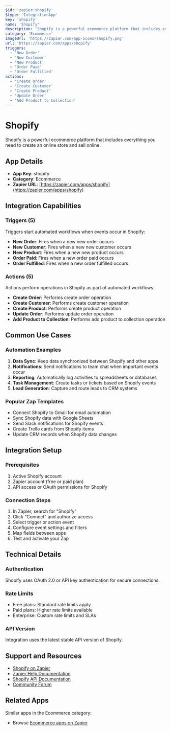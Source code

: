 ```yaml
---
$id: 'zapier:shopify'
$type: 'IntegrationApp'
key: 'shopify'
name: 'Shopify'
description: 'Shopify is a powerful ecommerce platform that includes everything you need to create an online store and sell online.'
category: 'Ecommerce'
imageUrl: 'https://zapier.com/app-icons/shopify.png'
url: 'https://zapier.com/apps/shopify'
triggers:
  - 'New Order'
  - 'New Customer'
  - 'New Product'
  - 'Order Paid'
  - 'Order Fulfilled'
actions:
  - 'Create Order'
  - 'Create Customer'
  - 'Create Product'
  - 'Update Order'
  - 'Add Product to Collection'
---
```


# Shopify

Shopify is a powerful ecommerce platform that includes everything you need to create an online store and sell online.

## App Details

- **App Key**: shopify
- **Category**: Ecommerce
- **Zapier URL**: [https://zapier.com/apps/shopify](https://zapier.com/apps/shopify)

## Integration Capabilities

### Triggers (5)

Triggers start automated workflows when events occur in Shopify:

- **New Order**: Fires when a new new order occurs
- **New Customer**: Fires when a new new customer occurs
- **New Product**: Fires when a new new product occurs
- **Order Paid**: Fires when a new order paid occurs
- **Order Fulfilled**: Fires when a new order fulfilled occurs

### Actions (5)

Actions perform operations in Shopify as part of automated workflows:

- **Create Order**: Performs create order operation
- **Create Customer**: Performs create customer operation
- **Create Product**: Performs create product operation
- **Update Order**: Performs update order operation
- **Add Product to Collection**: Performs add product to collection operation

## Common Use Cases

### Automation Examples

1. **Data Sync**: Keep data synchronized between Shopify and other apps
2. **Notifications**: Send notifications to team chat when important events occur
3. **Reporting**: Automatically log activities to spreadsheets or databases
4. **Task Management**: Create tasks or tickets based on Shopify events
5. **Lead Generation**: Capture and route leads to CRM systems

### Popular Zap Templates

- Connect Shopify to Gmail for email automation
- Sync Shopify data with Google Sheets
- Send Slack notifications for Shopify events
- Create Trello cards from Shopify items
- Update CRM records when Shopify data changes

## Integration Setup

### Prerequisites

1. Active Shopify account
2. Zapier account (free or paid plan)
3. API access or OAuth permissions for Shopify

### Connection Steps

1. In Zapier, search for "Shopify"
2. Click "Connect" and authorize access
3. Select trigger or action event
4. Configure event settings and filters
5. Map fields between apps
6. Test and activate your Zap

## Technical Details

### Authentication

Shopify uses OAuth 2.0 or API key authentication for secure connections.

### Rate Limits

- Free plans: Standard rate limits apply
- Paid plans: Higher rate limits available
- Enterprise: Custom rate limits and SLAs

### API Version

Integration uses the latest stable API version of Shopify.

## Support and Resources

- [Shopify on Zapier](https://zapier.com/apps/shopify)
- [Zapier Help Documentation](https://help.zapier.com/)
- [Shopify API Documentation](https://developers.shopify.com/)
- [Community Forum](https://community.zapier.com/)

## Related Apps

Similar apps in the Ecommerce category:

- Browse [Ecommerce apps on Zapier](https://zapier.com/apps/categories/ecommerce)
